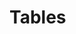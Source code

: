 # Tables

\begin{table}[h] 
\caption{Example of sampling requirements for five species that are regularly captured in the annual southern Gulf of St. Lawrence September survey.}\label{tab:sampling}
\begin{tabular}{p{3.5cm}p{12cm}}
Species & Example of sampling requirement\\
\toprule
\multirow[t]{6}{3.5cm}{Atlantic Cod (\emph{Gadus morhua})}  & Collect length, sex, weight, maturity. \\
 & Collect otoliths from: \\
 & - one specimen per cm per set for specimens 25 cm and under; \\
 & - two specimens per cm per set for specimens between 26-45 cm; \\
 & - and three specimens per cm per set for specimens 46 cm and over. \\
 & Collect 10 specimens from the Banc des Américains \gls{mpa} that are between 40-70 cm. \\
\midrule
Atlantic Herring (\emph{Clupea harengus}) & Collect length from every specimen; preserve 2 specimens per every 5 mm length bin per set.\\
\midrule
\multirow[t]{3}{3.5cm}{Atlantic Halibut  (\emph{Hippoglossus hippoglossus})} & Collect length, sex, weight, maturity, stomach weight and otoliths from every specimen. \\
 & Collect 300 fin clips per mission. \\
 & Collect 25 female gonads per mission. \\
\midrule
\multirow[t]{4}{3.5cm}{American Lobster (\emph{Homarus americanus})} & Length and sex from one specimen per sex per 3 mm per set. \\
 & If female, check for lobster eggs. \\
 & If female size is greater than 70 mm, check molt stage and shell disease index. \\
 & If female size is greater than 70 mm AND has eggs, check abdominal width, egg stage and clutch fullness rate.\\
\midrule
Winter Skate (\emph{Leucoraja ocellata}) & Collect length, sex, weight, maturity, disk width and tail description from every specimen.\\
\bottomrule
\end{tabular}
\end{table}

\clearpage
